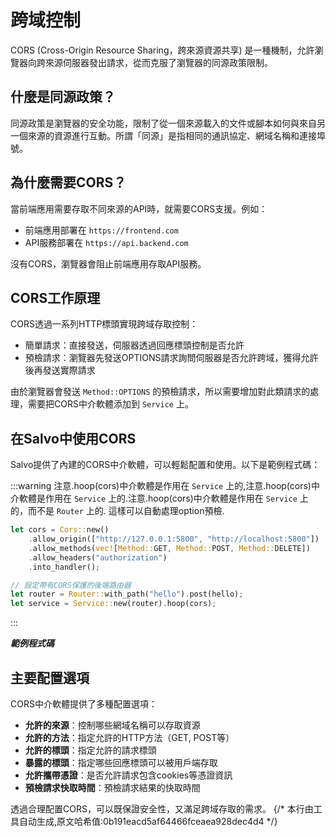 # 跨域控制

CORS (Cross-Origin Resource Sharing，跨來源資源共享) 是一種機制，允許瀏覽器向跨來源伺服器發出請求，從而克服了瀏覽器的同源政策限制。

## 什麼是同源政策？

同源政策是瀏覽器的安全功能，限制了從一個來源載入的文件或腳本如何與來自另一個來源的資源進行互動。所謂「同源」是指相同的通訊協定、網域名稱和連接埠號。

## 為什麼需要CORS？

當前端應用需要存取不同來源的API時，就需要CORS支援。例如：
- 前端應用部署在 `https://frontend.com`
- API服務部署在 `https://api.backend.com`

沒有CORS，瀏覽器會阻止前端應用存取API服務。

## CORS工作原理

CORS透過一系列HTTP標頭實現跨域存取控制：
- 簡單請求：直接發送，伺服器透過回應標頭控制是否允許
- 預檢請求：瀏覽器先發送OPTIONS請求詢問伺服器是否允許跨域，獲得允許後再發送實際請求

由於瀏覽器會發送 `Method::OPTIONS` 的預檢請求，所以需要增加對此類請求的處理，需要把CORS中介軟體添加到 `Service` 上。

## 在Salvo中使用CORS

Salvo提供了內建的CORS中介軟體，可以輕鬆配置和使用。以下是範例程式碼：

:::warning
注意.hoop(cors)中介軟體是作用在 `Service` 上的,注意.hoop(cors)中介軟體是作用在 `Service` 上的.注意.hoop(cors)中介軟體是作用在 `Service` 上的，而不是 `Router` 上的.
這樣可以自動處理option預檢.
```rust
let cors = Cors::new()
    .allow_origin(["http://127.0.0.1:5800", "http://localhost:5800"])
    .allow_methods(vec![Method::GET, Method::POST, Method::DELETE])
    .allow_headers("authorization")
    .into_handler();

// 設定帶有CORS保護的後端路由器
let router = Router::with_path("hello").post(hello);
let service = Service::new(router).hoop(cors);
```
:::

_**範例程式碼**_


<Tabs>
  <Tab label="main.rs">
    <CorsCode/>
  </Tab>
  <Tab label="Cargo.toml">
    <CorsCargoCode/>
  </Tab>
</Tabs>

## 主要配置選項

CORS中介軟體提供了多種配置選項：

- **允許的來源**：控制哪些網域名稱可以存取資源
- **允許的方法**：指定允許的HTTP方法（GET, POST等）
- **允許的標頭**：指定允許的請求標頭
- **暴露的標頭**：指定哪些回應標頭可以被用戶端存取
- **允許攜帶憑證**：是否允許請求包含cookies等憑證資訊
- **預檢請求快取時間**：預檢請求結果的快取時間

透過合理配置CORS，可以既保證安全性，又滿足跨域存取的需求。
{/* 本行由工具自动生成,原文哈希值:0b191eacd5af64466fceaea928dec4d4 */}